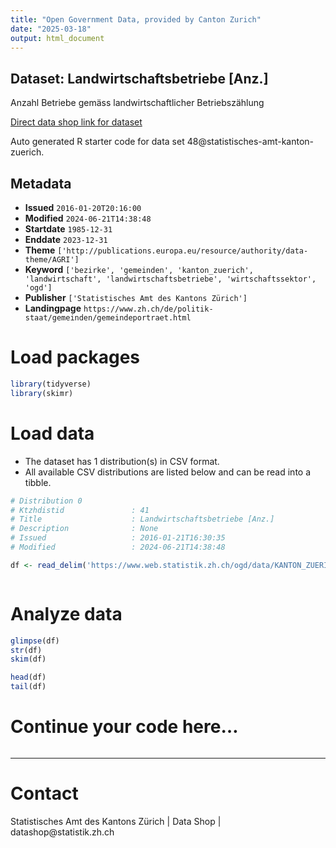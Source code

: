 ```yaml
---
title: "Open Government Data, provided by Canton Zurich"
date: "2025-03-18"
output: html_document
---
```


## Dataset: Landwirtschaftsbetriebe [Anz.]

Anzahl Betriebe gemäss landwirtschaftlicher Betriebszählung

[Direct data shop link for dataset](https://www.zh.ch/de/politik-staat/statistik-daten/datenkatalog.html#/datasets/48@statistisches-amt-kanton-zuerich)

Auto generated R starter code for data set 48@statistisches-amt-kanton-zuerich.

## Metadata

- **Issued** `2016-01-20T20:16:00`
- **Modified** `2024-06-21T14:38:48`
- **Startdate** `1985-12-31`
- **Enddate** `2023-12-31`
- **Theme** `['http://publications.europa.eu/resource/authority/data-theme/AGRI']`
- **Keyword** `['bezirke', 'gemeinden', 'kanton_zuerich', 'landwirtschaft', 'landwirtschaftsbetriebe', 'wirtschaftssektor', 'ogd']`
- **Publisher** `['Statistisches Amt des Kantons Zürich']`
- **Landingpage** `https://www.zh.ch/de/politik-staat/gemeinden/gemeindeportraet.html`


# Load packages

```r

library(tidyverse)
library(skimr)

```

# Load data

-   The dataset has 1 distribution(s) in CSV format.
-   All available CSV distributions are listed below and can be read into a tibble.

```r

# Distribution 0
# Ktzhdistid               : 41
# Title                    : Landwirtschaftsbetriebe [Anz.]
# Description              : None
# Issued                   : 2016-01-21T16:30:35
# Modified                 : 2024-06-21T14:38:48

df <- read_delim('https://www.web.statistik.zh.ch/ogd/data/KANTON_ZUERICH_265.csv')



```

# Analyze data

```r

glimpse(df)
str(df)
skim(df)

head(df)
tail(df)

```

# Continue your code here...

```r

```

------------------------------------------------------------------------

# Contact

Statistisches Amt des Kantons Zürich | Data Shop | datashop@statistik.zh.ch
